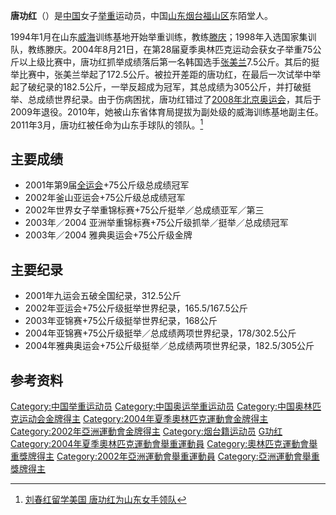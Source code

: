 {{MedalTop}}
{{MedalSport | 女子[[舉重|舉重]]}}
{{MedalGold| [[2004年夏季奧林匹克運動會|2004年雅典]] | [[2004年夏季奧林匹克運動會舉重比賽|75公斤以上級]]}}
{{MedalBottom}} 

'''唐功红'''（{{bd|1979年|3月5日|catIdx=T}}）是[[中国|中国]]女子[[举重|举重]]运动员，中国[[山东|山东]][[烟台|烟台]][[福山区|福山区]]东陌堂人。
 
1994年1月在山东[[威海|威海]]训练基地开始举重训练，教练[[滕庆|滕庆]]；1998年入选国家集训队，教练滕庆。2004年8月21日，在第28届夏季奥林匹克运动会获女子举重75公斤以上级比赛中，唐功红抓举成绩落后第一名韩国选手[[张美兰|张美兰]]7.5公斤。其后的挺举比赛中，张美兰举起了172.5公斤。被拉开差距的唐功红，在最后一次试举中举起了破纪录的182.5公斤，一举反超成为冠军，其总成绩为305公斤，并打破挺举、总成绩世界纪录。由于伤病困扰，唐功红错过了[[2008年北京奥运会|2008年北京奥运会]]，其后于2009年退役。2010年，她被山东省体育局提拔为副处级的威海训练基地副主任。2011年3月，唐功红被任命为山东手球队的领队。<ref>[http://www.shm.com.cn/newscenter/2012-08/08/content_3839311_3.htm 刘春红留学美国 唐功红为山东女手领队]</ref>

== 主要成绩 ==
*2001年第9届[[中华人民共和国全国运动会|全运会]]+75公斤级总成绩冠军
*2002年釜山亚运会+75公斤级总成绩冠军
*2002年世界女子举重锦标赛+75公斤挺举／总成绩亚军／第三
*2003年／2004 亚洲举重锦标赛+75公斤级抓举／挺举／总成绩冠军
*2003年／2004 雅典奥运会+75公斤级金牌

== 主要纪录 ==
*2001年九运会五破全国纪录，312.5公斤
*2002年亚运会+75公斤级挺举世界纪录，165.5/167.5公斤
*2003年亚锦赛+75公斤级挺举世界纪录，168公斤
*2004年亚锦赛+75公斤级挺举／总成绩两项世界纪录，178/302.5公斤
*2004年雅典奥运会+75公斤级挺举／总成绩两项世界纪录，182.5/305公斤

== 参考资料 ==
{{reflist}}

{{DEFAULTSORT:Tang Gonghong}}{{Footer Olympic Champions Weightlifting Women Super Heavyweight}}
[[Category:中国举重运动员|Category:中国举重运动员]]
[[Category:中国奥运举重运动员|Category:中国奥运举重运动员]]
[[Category:中国奥林匹克运动会金牌得主|Category:中国奥林匹克运动会金牌得主]]
[[Category:2004年夏季奧林匹克運動會金牌得主|Category:2004年夏季奧林匹克運動會金牌得主]]
[[Category:2002年亞洲運動會金牌得主|Category:2002年亞洲運動會金牌得主]]
[[Category:烟台籍运动员|Category:烟台籍运动员]]
[[Category:唐姓|G功红]]
[[Category:2004年夏季奧林匹克運動會舉重運動員|Category:2004年夏季奧林匹克運動會舉重運動員]]
[[Category:奧林匹克運動會舉重獎牌得主|Category:奧林匹克運動會舉重獎牌得主]]
[[Category:2002年亞洲運動會舉重運動員|Category:2002年亞洲運動會舉重運動員]]
[[Category:亞洲運動會舉重獎牌得主|Category:亞洲運動會舉重獎牌得主]]